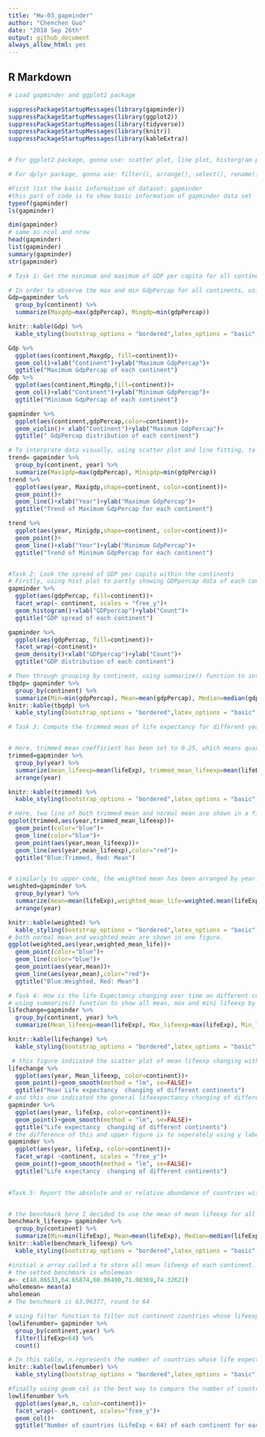```yaml
---
title: "Hw-03_gapminder"
author: "Chenchen Guo"
date: "2018 Sep 26th"
output: github_document
always_allow_html: yes
---
```




## R Markdown

```r
# Load gapminder and ggplot2 package

suppressPackageStartupMessages(library(gapminder))
suppressPackageStartupMessages(library(ggplot2))
suppressPackageStartupMessages(library(tidyverse))
suppressPackageStartupMessages(library(knitr))
suppressPackageStartupMessages(library(kableExtra))


# For ggplot2 package, gonna use: scatter plot, line plot, historgram plot, density plot, box and violin plot,jitter plot, bubble plots, bar plot, overplot,path plot, facetting.

# For dplyr package, gonna use: filter(), arrange(), select(), rename(), mutate(), transmute(), summarise(), sample_n(), sample_frac().


```


```r
#First list the basic information of dataset: gapminder
#this part of code is to show basic information of gapminder data set
typeof(gapminder)
ls(gapminder)

dim(gapminder)
# same as ncol and nrow
head(gapminder)
list(gapminder)
summary(gapminder)
str(gapminder)

```
```r

# Task 1: Get the minimum and maximum of GDP per capita for all continents

# In order to observe the max and min GdpPercap for all continents, using group_by() and summarize() function and using knitr::kable to indicate the data.
Gdp=gapminder %>% 
  group_by(continent) %>% 
  summarize(Maxgdp=max(gdpPercap), Mingdp=min(gdpPercap))

knitr::kable(Gdp) %>% 
  kable_styling(bootstrap_options = "bordered",latex_options = "basic",full_width = F)

Gdp %>% 
  ggplot(aes(continent,Maxgdp, fill=continent))+
  geom_col()+xlab("Continent")+ylab("Maximum GdpPercap")+
  ggtitle("Maximum GdpPercap of each continent")
Gdp %>% 
  ggplot(aes(continent,Mingdp,fill=continent))+
  geom_col()+xlab("Continent")+ylab("Minimum GdpPercap")+
  ggtitle("Minimum GdpPercap of each continent")

gapminder %>% 
  ggplot(aes(continent,gdpPercap,color=continent))+
  geom_violin()+ xlab("Continent")+ylab("Maximum GdpPercap")+
  ggtitle(" GdpPercap distribution of each continent")

# To interprate data visually, using scatter plot and line fitting, to show the tendency of each one.
trend= gapminder %>% 
  group_by(continent, year) %>% 
  summarize(Maxigdp=max(gdpPercap), Minigdp=min(gdpPercap))
trend %>% 
  ggplot(aes(year, Maxigdp,shape=continent, color=continent))+
  geom_point()+
  geom_line()+xlab("Year")+ylab("Maximum GdpPercap")+
  ggtitle("Trend of Maximum GdpPercap for each continent")

trend %>% 
  ggplot(aes(year, Minigdp,shape=continent, color=continent))+
  geom_point()+
  geom_line()+xlab("Year")+ylab("Minimum GdpPercap")+
  ggtitle("Trend of Minimum GdpPercap for each continent")



```

```r
#Task 2: Look the spread of GDP per capita within the continents
# Firstly, using hist plot to partly showing GDPpercap data of each continent and showing the density of distribution for Gdp of each continent.
gapminder %>% 
  ggplot(aes(gdpPercap, fill=continent))+
  facet_wrap(~ continent, scales = "free_y")+
  geom_histogram()+xlab("GDPpercap")+ylab("Count")+
  ggtitle("GDP spread of each continent")

gapminder %>% 
  ggplot(aes(gdpPercap, fill=continent))+
  facet_wrap(~continent)+
  geom_density()+xlab("GDPpercap")+ylab("Count")+
  ggtitle("GDP distribution of each continent")

# Then through grouping by continent, using summarize() function to inteprate data.
tbgdp= gapminder %>% 
  group_by(continent) %>% 
  summarize(Min=min(gdpPercap), Mean=mean(gdpPercap), Median=median(gdpPercap), Max=max(gdpPercap))
knitr::kable(tbgdp) %>% 
  kable_styling(bootstrap_options = "bordered",latex_options = "basic",full_width = F)
```
```r

# Task 3: Compute the trimmed mean of life expectancy for different years. Or a weighted mean, weighting by population. Just try something other than the plain vanilla mean.


# Here, trimmed mean coefficient has been set to 0.25, which means quarter part of begin and end data are ignored.
trimmed=gapminder %>% 
  group_by(year) %>% 
  summarize(mean_lifeexp=mean(lifeExp), trimmed_mean_lifeexp=mean(lifeExp,trim = 0.25)) %>% 
  arrange(year)

knitr::kable(trimmed) %>% 
  kable_styling(bootstrap_options = "bordered",latex_options = "basic",full_width = F)

# Here, two line of both trimmed mean and normal mean are shown in a figure to separately indicate the tendency.
ggplot(trimmed,aes(year,trimmed_mean_lifeexp))+
  geom_point(color="blue")+
  geom_line(color="blue")+
  geom_point(aes(year,mean_lifeexp))+
  geom_line(aes(year,mean_lifeexp),color="red")+
  ggtitle("Blue:Trimmed, Red: Mean")



```
```r
# similarly to upper code, the weighted mean has been arranged by year.
weighted=gapminder %>% 
  group_by(year) %>% 
  summarize(mean=mean(lifeExp),weighted_mean_life=weighted.mean(lifeExp,pop)) %>% 
  arrange(year)

knitr::kable(weighted) %>% 
  kable_styling(bootstrap_options = "bordered",latex_options = "basic",full_width = F)
# both normal mean and weighted mean are shown in one figure.
ggplot(weighted,aes(year,weighted_mean_life))+
  geom_point(color="blue")+
  geom_line(color="blue")+
  geom_point(aes(year,mean))+
  geom_line(aes(year,mean),color="red")+
  ggtitle("Blue:Weighted, Red: Mean")
```

```r
# Task 4: How is the life Expectancy changing over time on different continents?
# using summarize() function to show all mean, max and mini lifeexp by year.
lifechange=gapminder %>% 
  group_by(continent, year) %>% 
  summarize(Mean_lifeexp=mean(lifeExp), Max_lifeexp=max(lifeExp), Min_lifeexp=min(lifeExp))

knitr::kable(lifechange) %>% 
  kable_styling(bootstrap_options = "bordered",latex_options = "basic",full_width = F)

 # this figure indicated the scatter plot of mean lifeexp changing with fitting line of each continent. 
lifechange %>% 
  ggplot(aes(year, Mean_lifeexp, color=continent))+
  geom_point()+geom_smooth(method = "lm", se=FALSE)+
  ggtitle("Mean Life expectancy  changing of different continents")
# and this one indicated the general lifeexpectancy changing of different continent
gapminder %>% 
  ggplot(aes(year, lifeExp, color=continent))+
  geom_point()+geom_smooth(method = "lm", se=FALSE)+
  ggtitle("Life expectancy  changing of different continents")
# the difference of this and upper figure is to seperately using y label to more directly interpret the data.
gapminder %>% 
  ggplot(aes(year, lifeExp, color=continent))+
  facet_wrap( ~continent, scales = "free_y")+
  geom_point()+geom_smooth(method = "lm", se=FALSE)+
  ggtitle("Life expectancy  changing of different continents")
  
```
```r
#Task 5: Report the absolute and or relative abundance of countries with low life expectancy over time by continent: Compute some measure of worldwide life expectancy- a mean or median or some other quantile or perhaps your current age. Then determine how many counties on each continent have a life expectancy less than this benchmark, for each year.


# the benchmark here I decided to use the mean of mean lifeexp for all continent.
benchmark_lifeexp= gapminder %>% 
  group_by(continent) %>%
  summarize(Min=min(lifeExp), Mean=mean(lifeExp), Median=median(lifeExp), Max=max(lifeExp))
knitr::kable(benchmark_lifeexp) %>% 
  kable_styling(bootstrap_options = "bordered",latex_options = "basic",full_width = F)

#initial a array called a to store all mean lifeexp of each continent.
# the setted benchmark is wholemean
a<- c(48.86533,64.65874,60.06490,71.90369,74.32621)
wholemean= mean(a)
wholemean
# The benchmark is 63.96377, round to 64

# using filter function to filter out continent countries whose lifeexp is lower than benchmark
lowlifenumber= gapminder %>% 
  group_by(continent,year) %>% 
  filter(lifeExp<64) %>% 
  count()

# In this table, n represents the number of countries whose life expectancy is below 64 for each year
knitr::kable(lowlifenumber) %>% 
  kable_styling(bootstrap_options = "bordered",latex_options = "basic",full_width = F)

#finally using geom_col is the best way to compare the number of countries that lower than benchmark.
lowlifenumber %>% 
  ggplot(aes(year,n, color=continent))+
  facet_wrap(~ continent, scales="free_y")+
  geom_col()+
  ggtitle("Number of countries (LifeExp < 64) of each continent for each year")

```


